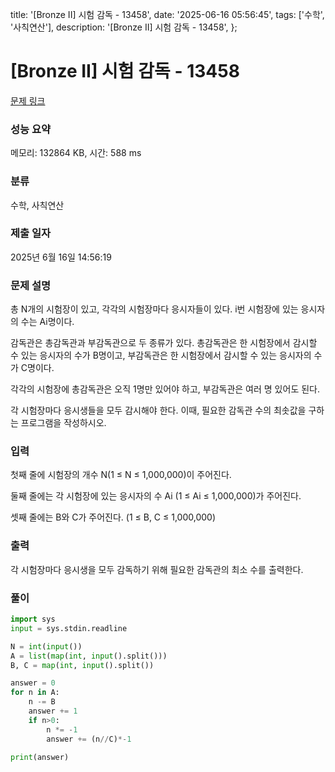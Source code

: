   title: '[Bronze II] 시험 감독 - 13458',
  date: '2025-06-16 05:56:45',
  tags: ['수학', '사칙연산'],
  description: '[Bronze II] 시험 감독 - 13458',
};

# [Bronze II] 시험 감독 - 13458 

[문제 링크](https://www.acmicpc.net/problem/13458) 

### 성능 요약

메모리: 132864 KB, 시간: 588 ms

### 분류

수학, 사칙연산

### 제출 일자

2025년 6월 16일 14:56:19

### 문제 설명

총 N개의 시험장이 있고, 각각의 시험장마다 응시자들이 있다. i번 시험장에 있는 응시자의 수는 Ai명이다.

감독관은 총감독관과 부감독관으로 두 종류가 있다. 총감독관은 한 시험장에서 감시할 수 있는 응시자의 수가 B명이고, 부감독관은 한 시험장에서 감시할 수 있는 응시자의 수가 C명이다.

각각의 시험장에 총감독관은 오직 1명만 있어야 하고, 부감독관은 여러 명 있어도 된다.

각 시험장마다 응시생들을 모두 감시해야 한다. 이때, 필요한 감독관 수의 최솟값을 구하는 프로그램을 작성하시오.

### 입력 

 첫째 줄에 시험장의 개수 N(1 ≤ N ≤ 1,000,000)이 주어진다.

둘째 줄에는 각 시험장에 있는 응시자의 수 Ai (1 ≤ Ai ≤ 1,000,000)가 주어진다.

셋째 줄에는 B와 C가 주어진다. (1 ≤ B, C ≤ 1,000,000)

### 출력 

 각 시험장마다 응시생을 모두 감독하기 위해 필요한 감독관의 최소 수를 출력한다.

### 풀이
```python
import sys
input = sys.stdin.readline

N = int(input())
A = list(map(int, input().split()))
B, C = map(int, input().split())

answer = 0
for n in A:
    n -= B
    answer += 1
    if n>0:
        n *= -1
        answer += (n//C)*-1
        
print(answer)
```